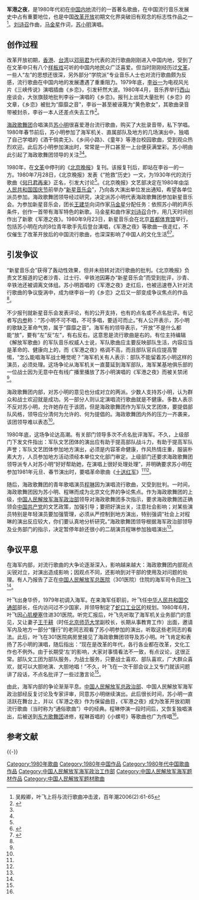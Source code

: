 '''军港之夜'''，是1980年代初在[[中国内地|中国内地]]流行的一首著名歌曲，在中国流行音乐发展史中占有重要地位，也是中国[[改革开放|改革开放]]初期文化界突破旧有观念的标志性作品之一<ref name=wu>吴殿卿，叶飞上将与流行歌曲冲击波，百年潮2006(2):61-65</ref>。[[刘诗召|刘诗召]]作曲，[[马金星|马金星]]作词，[[苏小明|苏小明]]演唱。

==创作过程==
改革开放初期，[[香港|香港]]、[[台湾|台湾]]以[[邓丽君|邓丽君]]为代表的流行歌曲刚刚进入中国内地，受到了在文革中只有八个[[样板戏|样板戏]]可听的中国内地民众广泛喜爱。但当时刚刚经历过[[文革|文革]]，一些人“左”的思想还很深，另外部分“学院派”专业音乐人士也对流行歌曲颇为反感，流行歌曲在中国内地的发展遭遇了重重阻力。1979年底，[[李谷一|李谷一]]为电视风光片《三峡传说》演唱插曲《乡恋》，引发轩然大波。1980年4月，音乐界举行[[北京西山|西山]]座谈会，大张旗鼓地批判李谷一演唱的《乡恋》。报刊上出现大量批判《乡恋》的文章，《乡恋》被批为“靡靡之音”，李谷一甚至被诬蔑为“黄色歌女”，其歌曲录音带被封杀，李谷一本人还差点失去工作<ref name=sina>{{Cite web |url = http://news.sina.com.cn/s/2008-12-16/150916858547.shtml |title = 当代流行音乐打破围剿的幕后故事 |author =  |date = 2008-12-16 |publisher = 新浪 |language =  |accessdate =  |quote =  |archive-date = 2019-06-05 |archive-url = https://web.archive.org/web/20190605122426/http://news.sina.com.cn/s/2008-12-16/150916858547.shtml |dead-url = no }}</ref>。

[[中国人民解放军海军政治工作部文工团|海政歌舞团]]合唱演员[[苏小明|苏小明]]很喜爱港台流行歌曲，购买了大批录音带，私下学唱。1980年春节前后，苏小明参加了海军机关、直属部队及地方的几场演出中，独唱了自己学唱的《酒干倘卖无》、《乡间小路》、《童年》等港台校园歌曲，受到观众热烈欢迎。此后苏小明参加演出时，常常是一开口甚至一上台便获满堂彩。苏小明由此引起了海政歌舞团领导的关注<ref name=sina/><ref name=wu/>。

1980年，在[[文革|文革]]中停刊的《[[北京晚报|北京晚报]]》复刊。该报复刊后，即站在李谷一的一方。1980年7月28日，《北京晚报》发表《“抢救”历史》一文，为1930年代的流行歌曲《[[何日君再来|何日君再来]]》正名，引发大讨论<ref name=sina/>。《北京晚报》文艺部决定在1980年[[中华人民共和国国庆节|中华人民共和国国庆节]]前举办“[[新星音乐会|新星音乐会]]”，乃向各大演出单位发出通知，希望各单位派员参加。海政歌舞团领导经过研究，决定派苏小明代表海政歌舞团参加新星音乐会。为参加新星音乐会，团长[[王建华_(海政歌舞团)|王建华]]向词作家[[马金星|马金星]]分配任务：依照苏小明的声乐条件，创作一首带有海军特色的新歌。马金星和曲作家[[刘诗召|刘诗召]]合作，用几天时间创作出了新歌《军港之夜》。1980年9月23日，新星音乐会在北京[[首都体育馆|首都体育馆]]举行，包括苏小明在内的8位青年歌手先后登台演唱，《军港之夜》等歌曲一夜走红，不仅催生了改革开放后的中国流行歌曲，也深深影响了中国人的文化生活<ref name=bainian>{{Cite web  |url =http://ent.sina.com.cn/y/2008-05-15/20212028437.shtml  |title =《音乐百年》经典歌曲--《军港之夜》  |author =  |date =2008-05-15  |publisher =新浪  |language =  |accessdate =  |quote =  |archive-date =2019-06-10  |archive-url =https://web.archive.org/web/20190610235717/http://ent.sina.com.cn/y/2008-05-15/20212028437.shtml  |dead-url =no  }}</ref><ref>{{Cite web |url = http://www.takefoto.cn/viewnews-528684.html |title = 1980年9月23日新星音乐会在北京首都体育馆举行 |author =  |date = 2015-09-23 |publisher = 北晚新视觉 |language =  |accessdate =  |quote =  |archive-date = 2019-06-18 |archive-url = https://web.archive.org/web/20190618094219/https://www.takefoto.cn/viewnews-528684.html |dead-url = no }}</ref>。

==引发争议==
“新星音乐会”获得了轰动性效果，但并未扭转对流行歌曲的批判。《北京晚报》负责文艺报道的记者沙青、过士行、辛铁池因筹办“新星音乐会”而受到批评，沙青、辛铁池还被调离文体组。苏小明首唱的《军港之夜》走红后，也被迅速卷入针对流行歌曲的争议旋涡中，成为继李谷一的《乡恋》之后又一部变成争议焦点的作品<ref name=sina/>。

不少报刊就新星音乐会发表评论，有的公开支持，也有的点名或不点名批评。有记者写[[内参|内参]]称：“苏小明不可不唱，不可多唱，要适可而止。”有人公开表示，苏小明的歌缺乏革命气势，属于“靡靡之音”。海军有的领导表示，“开放”不是什么都能“放”，要有“左”反“左”，有右反右。这意思是流行歌曲是右的。有位主持编辑《解放军歌曲》的军队音乐权威人士说，军队歌曲应主要反映部队生活，内容应当是革命的、健康向上的，而《军港之夜》格调不高，而且部队官兵应提高警惕，“怎么能唱海军战士睡觉呢？”海军机关有人表示：部队不能留着苏小明这样的演员，必须处理。这场争论从海军机关一直蔓延到海军部队，海军某基地俱乐部的一位战士因为无意中在有线广播里播放了苏小明演唱的《军港之夜》而被关禁闭<ref name=wu/>。

海政歌舞团内部，对苏小明的意见也分成对立的两派。少数人支持苏小明，认为群众和战士欢迎就是成功。另一部分人则认定演唱流行歌曲就是不健康。多数人表示不反对苏小明，允许她存在于该团，但是海政歌舞团作为军队文艺团体，要提倡部队风格，领导应分清何为允许的、何为提倡的。海政歌舞团内外的压力一齐袭来，该团领导难以表态<ref name=wu/>。

1980年底，这场争论达高潮。有关部门领导多次不点名批评海军。不久，上级部门下发文件指出：军队文艺团体的演出应有助于提高部队战斗力，有助于提高军队声誉；军队文艺团体参加地方演出，必须是内容革命健康，作风热情庄重，服装朴素大方，人员参加地方活动须经本单位文化部门审定。上级部门还要求海政歌舞团领导派专人对苏小明“好好帮助她，在演唱上很好处理处理”，并明确要求苏小明在参加1981年元旦、春节演出时，要唱革命歌曲《[[十送红军_(歌曲)|十送红军]]》<ref name=wu/><ref name=sina/>。

随后，海政歌舞团的青年歌唱演员[[程琳|程琳]]因为演唱流行歌曲，又受到批判。一时间，海政歌舞团因为苏小明、程琳而成为北京文化界的争论焦点。作为海政歌舞团的上级，[[中国人民解放军海军政治工作部|中国人民解放军海军政治部]]领导对海政歌舞团多次指示，要求海政歌舞团正确领会[[中国共产党|中国共产党]]的文艺政策，加强引导；要把好演出关，注意社会影响；对某些演员特别是年轻演员要加强管理，必须从严控制到地方演出，特别强调“社会上对程琳的演出反应较大，你们要认真地分析研究。”海政歌舞团领导根据海军政治部领导及业务部门的指示，决定暂停年龄还很小的二胡演员程琳参加独唱演出<ref name=wu/>。

==争议平息==
在海军内部，对流行歌曲的大争论逐渐深入，影响越来越大：海政歌舞团内部观点尖锐对立，对演出造成影响；因观点不同，还影响到对干部的使用及对问题的处理。有人乃报告了正在[[中国人民解放军总医院|中国人民解放军总医院]]（301医院）住院的海军司令员[[叶飞|叶飞]]<ref name=wu/>。

叶飞出身华侨，1979年初调入海军。在来海军任职前，叶飞任[[中华人民共和国交通部|中华人民共和国交通部]]部长，任内访问过不少国家，并领导制定了[[蛇口工业区|蛇口工业区]]的规划。1980年6月，叶飞因[[心肌梗塞|心肌梗塞]]住进301医院。听完汇报后，叶飞先听取了海军机关业务部门的意见，又让妻子[[王于耕|王于耕]]（时任[[北京师范大学|北京师范大学]]副校长，长期从事教育工作）出面，邀请军内及地方一部分“懂行”的老同志观看了苏小明参加的演出，听取这些老同志的看法。此后，叶飞在301医院病房里接见了海政歌舞团领导及苏小明。叶飞肯定和表扬了苏小明的演唱，随后指出：“现在是改革的年代，各行各业都在改革，文化工作也不例外。由于长期受‘左’的影响，大家对事情看法不一致，有点议论，这很正常。部队文工团为部队服务，为战士服务，只要战士喜欢、部队喜欢，广大群众喜欢，就可以大胆地演、大胆地唱！”不久，叶飞在一次干部会议上又专门就该问题讲了段话，不点名批评了一些过激言论<ref name=wu/>。

由此，海军内部的争论渐渐平息。[[中国人民解放军总政治部|中国人民解放军总政治部]]、中国人民解放军海军政治部经反复讨论及专家评审，同意苏小明继续演出。此后很长时间，苏小明一直活跃在舞台上，并以《军港之夜》作为保留曲目，《军港之夜》成为改革开放初期流行歌曲（当时称为“通俗歌曲”）中的经典。程琳停演一段时间后，又恢复独唱演出，后被送到[[东方歌舞团|东方歌舞团]]进修，程琳首唱的《小螺号》等歌曲也广为传唱<ref name=wu/>。

== 参考文献 ==
{{Reflist|35em}}

{{-}}
{{中国人民解放军海军}}
{{放歌九十年|cat|J军}}
[[Category:1980年歌曲|Category:1980年歌曲]]
[[Category:1980年中国作品|Category:1980年中国作品]]
[[Category:1980年代中国歌曲作品|Category:1980年代中国歌曲作品]]
[[Category:中国人民解放军海军政治工作部|Category:中国人民解放军海军政治工作部]]
[[Category:中国人民解放军海军题材作品|Category:中国人民解放军海军题材作品]]
[[Category:中国人民解放军题材歌曲|Category:中国人民解放军题材歌曲]]